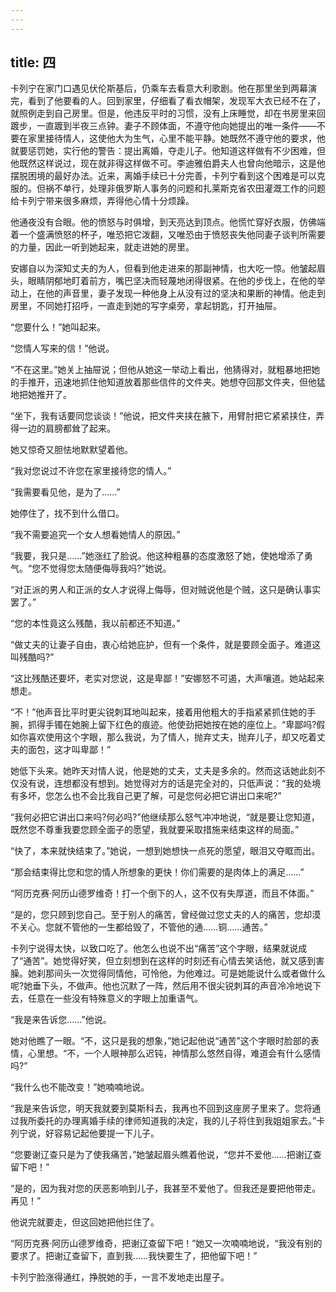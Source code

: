 ```yaml
---
---
---
```

title: 四
---




卡列宁在家门口遇见伏伦斯基后，仍乘车去看意大利歌剧。他在那里坐到两幕演完，看到了他要看的人。回到家里，仔细看了看衣帽架，发现军大衣已经不在了，就照例走到自己房里。但是，他违反平时的习惯，没有上床睡觉，却在书房里来回踱步，一直踱到半夜三点钟。妻子不顾体面，不遵守他向她提出的唯一条件——不要在家里接待情人，这使他大为生气，心里不能平静。她既然不遵守他的要求，他就要惩罚她，实行他的警告：提出离婚，夺走儿子。他知道这样做有不少困难，但他既然这样说过，现在就非得这样做不可。李迪雅伯爵夫人也曾向他暗示，这是他摆脱困境的最好办法。近来，离婚手续已十分完善，卡列宁看到这个困难是可以克服的。但祸不单行，处理非俄罗斯人事务的问题和扎莱斯克省农田灌溉工作的问题给卡列宁带来很多麻烦，弄得他心情十分烦躁。

他通夜没有合眼。他的愤怒与时俱增，到天亮达到顶点。他慌忙穿好衣服，仿佛端着一个盛满愤怒的杯子，唯恐把它泼翻，又唯恐由于愤怒丧失他同妻子谈判所需要的力量，因此一听到她起来，就走进她的房里。

安娜自以为深知丈夫的为人，但看到他走进来的那副神情，也大吃一惊。他皱起眉头，眼睛阴郁地盯着前方，嘴巴坚决而轻蔑地闭得很紧。在他的步伐上，在他的举动上，在他的声音里，妻子发现一种他身上从没有过的坚决和果断的神情。他走到房里，不同她打招呼，一直走到她的写字桌旁，拿起钥匙，打开抽屉。

“您要什么！”她叫起来。

“您情人写来的信！”他说。

“不在这里。”她关上抽屉说；但他从她这一举动上看出，他猜得对，就粗暴地把她的手推开，迅速地抓住他知道放着那些信件的文件夹。她想夺回那文件夹，但他猛地把她推开了。

“坐下，我有话要同您谈谈！”他说，把文件夹挟在腋下，用臂肘把它紧紧挟住，弄得一边的肩膀都耸了起来。

她又惊奇又胆怯地默默望着他。

“我对您说过不许您在家里接待您的情人。”

“我需要看见他，是为了……”

她停住了，找不到什么借口。

“我不需要追究一个女人想看她情人的原因。”

“我要，我只是……”她涨红了脸说。他这种粗暴的态度激怒了她，使她增添了勇气。“您不觉得您太随便侮辱我吗?”她说。

“对正派的男人和正派的女人才说得上侮辱，但对贼说他是个贼，这只是确认事实罢了。”

“您的本性竟这么残酷，我以前都还不知道。”

“做丈夫的让妻子自由，衷心给她庇护，但有一个条件，就是要顾全面子。难道这叫残酷吗?”

“这比残酷还要坏，老实对您说，这是卑鄙！”安娜怒不可遏，大声嚷道。她站起来想走。

“不！”他声音比平时更尖锐刺耳地叫起来，接着用他粗大的手指紧紧抓住她的手腕，抓得手镯在她腕上留下红色的痕迹。他使劲把她按在她的座位上。“卑鄙吗?假如你喜欢使用这个字眼，那么我说，为了情人，抛弃丈夫，抛弃儿子，却又吃着丈夫的面包，这才叫卑鄙！”

她低下头来。她昨天对情人说，他是她的丈夫，丈夫是多余的。然而这话她此刻不仅没有说，连想都没有想到。她觉得对方的话是完全对的，只低声说：“我的处境有多坏，您怎么也不会比我自己更了解，可是您何必把它讲出口来呢?”

“我何必把它讲出口来吗?何必吗?”他继续那么怒气冲冲地说，“就是要让您知道，既然您不尊重我要您顾全面子的愿望，我就要采取措施来结束这样的局面。”

“快了，本来就快结束了。”她说，一想到她想快一点死的愿望，眼泪又夺眶而出。

“那会结束得比您和您的情人所想象的更快！你们需要的是肉体上的满足……”

“阿历克赛·阿历山德罗维奇！打一个倒下的人，这不仅有失厚道，而且不体面。”

“是的，您只顾到您自己。至于别人的痛苦，曾经做过您丈夫的人的痛苦，您却漠不关心。您就不管他的一生都给毁了，不管他的通……铜……通苦。”

卡列宁说得太快，以致口吃了。他怎么也说不出“痛苦”这个字眼，结果就说成了“通苦”。她觉得好笑，但立刻想到在这样的时刻还有心情去笑话他，就又感到害臊。她刹那间头一次觉得同情他，可怜他，为他难过。可是她能说什么或者做什么呢?她垂下头，不做声。他也沉默了一阵，然后用不很尖锐刺耳的声音冷冷地说下去，任意在一些没有特殊意义的字眼上加重语气。

“我是来告诉您……”他说。

她对他瞧了一眼。“不，这只是我的想象，”她记起他说“通苦”这个字眼时脸部的表情，心里想。“不，一个人眼神那么迟钝，神情那么悠然自得，难道会有什么感情吗?”

“我什么也不能改变！”她喃喃地说。

“我是来告诉您，明天我就要到莫斯科去，我再也不回到这座房子里来了。您将通过我所委托的办理离婚手续的律师知道我的决定，我的儿子将住到我姐姐家去。”卡列宁说，好容易记起他要提一下儿子。

“您要谢辽查只是为了使我痛苦，”她皱起眉头瞧着他说，“您并不爱他……把谢辽查留下吧！”

“是的，因为我对您的厌恶影响到儿子，我甚至不爱他了。但我还是要把他带走。再见！”

他说完就要走，但这回她把他拦住了。

“阿历克赛·阿历山德罗维奇，把谢辽查留下吧！”她又一次喃喃地说，“我没有别的要求了。把谢辽查留下，直到我……我快要生了，把他留下吧！”

卡列宁脸涨得通红，挣脱她的手，一言不发地走出屋子。